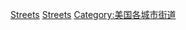 {{Commonscat|Streets in San Francisco}}

[[Category:三藩市|Streets]]
[[Category:三藩市交通|Streets]]
[[Category:美国各城市街道|Category:美国各城市街道]]